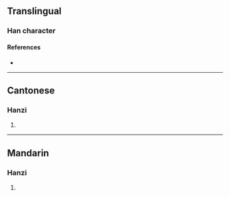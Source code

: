 {{character info/new}}
==Translingual==

===Han character===
{{Han char|rn=61|rad=心|as=21|sn=25|four=|canj=XXYCP,YCP|ids=⿱⿰章貢心}}

====References====
* {{Han ref|kx=0409.270|dkj=11521|dj=0751.280|hdz=42372.230|uh=6205|ud=25093}}

----

==Cantonese==

===Hanzi===
{{yue-hanzi|jyut=[[ngong6]]|y=ngong6}}

# {{defn|lang=yue|sort=心21}}

----

==Mandarin==

===Hanzi===
{{cmn-hanzi|pin=[[gàng]] ([[gang4]])|wg=kang<sup>4</sup>}}

# {{defn|lang=cmn|sort=心21}}